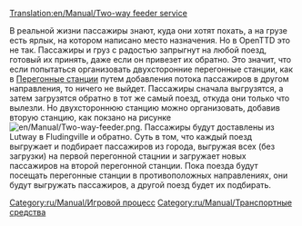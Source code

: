 [[Translation:en/Manual/Two-way feeder service]]

В реальной жизни пассажиры знают, куда они хотят похать, а на грузе есть ярлык, на котором написано место назначения.
Но в OpenTTD это не так. Пассажиры и груз с радостью запрыгнут на любой поезд, готовый их принять, даже если  он привезет их обратно. Это значит, что если попытаться организовать двухсторонние перегонные станции, как в [[ru/Manual/Перегонные станции|Перегонные станции]] путем добавления потока пассажиров в другом направления, то ничего не выйдет. Пассажиры сначала выгрузятся, а затем загрузятся обратно в тот же самый поезд, откуда они только что вылезли.
Но двухстороннюю станцию можно организовать, добавив вторую станцию, как покзано на рисунке [[File:en/Manual/Two-way-feeder.png|thumb]]. Пассажиры будут доставлены из Lutway в Fludingville и обратно.
Суть в том, что каждый поезд выгружает и подбирает пассажиров из города, выгружая всех (без загрузки) на первой перегонной стацнии и загружает новых пассажиров на второй перегонной станции. Пока поезда будут посещать перегонные станции в противоположных направлениях, они будут выгружать пассажиров, а другой поезд будет их подбирать.

[[Category:ru/Manual/Игровой процесс]]
[[Category:ru/Manual/Транспортные средства]]